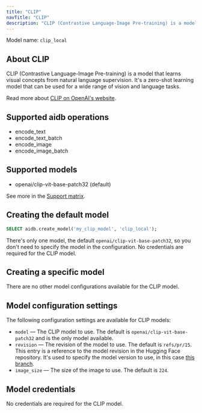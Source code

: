 ```yaml
---
title: "CLIP"
navTitle: "CLIP"
description: "CLIP (Contrastive Language-Image Pre-training) is a model that learns visual concepts from natural language supervision."
---
```


Model name: `clip_local`

## About CLIP

CLIP (Contrastive Language-Image Pre-training) is a model that learns visual concepts from natural language supervision. It's a zero-shot learning model that can be used for a wide range of vision and language tasks.

Read more about [CLIP on OpenAI's website](https://openai.com/research/clip/).


## Supported aidb operations

* encode_text
* encode_text_batch
* encode_image
* encode_image_batch

## Supported models

* openai/clip-vit-base-patch32 (default)

See more in the [Support matrix](./support_matrix).

## Creating the default model

```sql
SELECT aidb.create_model('my_clip_model', 'clip_local');
```

There's only one model, the default `openai/clip-vit-base-patch32`, so you don't need to specify the model in the configuration. No credentials are required for the CLIP model.

## Creating a specific model

There are no other model configurations available for the CLIP model.


## Model configuration settings

The following configuration settings are available for CLIP models:

* `model` &mdash; The CLIP model to use. The default is `openai/clip-vit-base-patch32` and is the only model available.
* `revision` &mdash; The revision of the model to use. The default is `refs/pr/15`. This entry is a reference to the model revision in the Hugging Face repository. It's used to specify the model version to use, in this case [this branch](https://huggingface.co/openai/clip-vit-base-patch32/tree/refs%2Fpr%2F15).
* `image_size` &mdash; The size of the image to use. The default is `224`.

## Model credentials

No credentials are required for the CLIP model.
